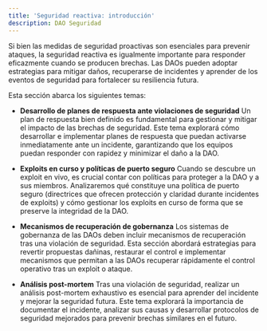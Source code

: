 ```yaml
---
title: 'Seguridad reactiva: introducción'
description: DAO Seguridad
---
```


Si bien las medidas de seguridad proactivas son esenciales para prevenir ataques, la seguridad reactiva es igualmente importante para responder eficazmente cuando se producen brechas. Las DAOs pueden adoptar estrategias para mitigar daños, recuperarse de incidentes y aprender de los eventos de seguridad para fortalecer su resiliencia futura.

Esta sección abarca los siguientes temas:

- **Desarrollo de planes de respuesta ante violaciones de seguridad**
    Un plan de respuesta bien definido es fundamental para gestionar y mitigar el impacto de las brechas de seguridad. Este tema explorará cómo desarrollar e implementar planes de respuesta que puedan activarse inmediatamente ante un incidente, garantizando que los equipos puedan responder con rapidez y minimizar el daño a la DAO.

- **Exploits en curso y políticas de puerto seguro**
    Cuando se descubre un exploit en vivo, es crucial contar con políticas para proteger a la DAO y a sus miembros. Analizaremos qué constituye una política de puerto seguro (directrices que ofrecen protección y claridad durante incidentes de exploits) y cómo gestionar los exploits en curso de forma que se preserve la integridad de la DAO.

- **Mecanismos de recuperación de gobernanza**
    Los sistemas de gobernanza de las DAOs deben incluir mecanismos de recuperación tras una violación de seguridad. Esta sección abordará estrategias para revertir propuestas dañinas, restaurar el control e implementar mecanismos que permitan a las DAOs recuperar rápidamente el control operativo tras un exploit o ataque.

- **Análisis post-mortem**
    Tras una violación de seguridad, realizar un análisis post-mortem exhaustivo es esencial para aprender del incidente y mejorar la seguridad futura. Este tema explorará la importancia de documentar el incidente, analizar sus causas y desarrollar protocolos de seguridad mejorados para prevenir brechas similares en el futuro.